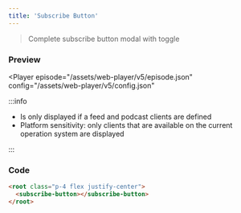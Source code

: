 ```yaml
---
title: 'Subscribe Button'
---
```



> Complete subscribe button modal with toggle

### Preview

<Player
  episode="/assets/web-player/v5/episode.json"
  config="/assets/web-player/v5/config.json"
>
  <root class="p-4 flex justify-center">
    <subscribe-button></subscribe-button>
  </root>
</Player>


:::info

* Is only displayed if a feed and podcast clients are defined
* Platform sensitivity: only clients that are available on the current operation system are displayed

:::


### Code

```html
<root class="p-4 flex justify-center">
  <subscribe-button></subscribe-button>
</root>
```
